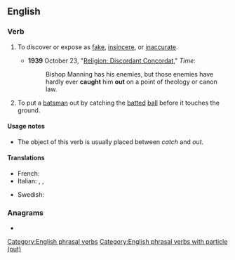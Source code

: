 ==English==

===Verb===
{{en-verb|catches out|catching out|caught out}}

# {{lb|en|transitive}} To discover or expose as [[fake]], [[insincere]], or [[inaccurate]].
#* '''1939''' October 23, "[http://www.time.com/time/magazine/article/0,9171,772262,00.html Religion: Discordant Concordat]," ''Time'':
#*: Bishop Manning has his enemies, but those enemies have hardly ever '''caught''' him '''out''' on a point of theology or canon law.
# {{lb|en|transitive|cricket}} To put a [[batsman]] out by catching the [[batted]] [[ball]] before it touches the ground.

====Usage notes====
* The object of this verb is usually placed between ''catch'' and ''out''.

====Translations====
{{trans-top|caught out}}
* French: {{t+|fr|piéger}}
* Italian: {{t|it|cogliere sul fatto}}, {{t+|it|sorprendere}}, {{t|it|prendere sul fatto}}
{{trans-mid}}
* Swedish: {{t+|sv|komma på}}
{{trans-bottom}}

===Anagrams===
* {{anagrams|en|outcatch}}

[[Category:English phrasal verbs]]
[[Category:English phrasal verbs with particle (out)]]